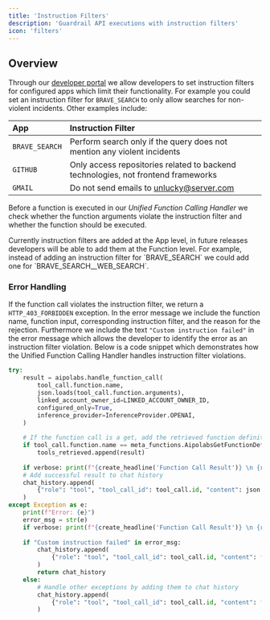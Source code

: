 ```yaml
---
title: 'Instruction Filters'
description: 'Guardrail API executions with instruction filters'
icon: 'filters'
---
```


## Overview

Through our [developer portal](https://platform.aci.dev) we allow developers to set instruction filters for configured apps which limit their functionality. For example you could set an instruction filter for `BRAVE_SEARCH` to only allow searches for non-violent incidents. Other examples include:

| App            |  Instruction Filter                                                                            |
| :------------- | :-------------------------------------------------------------------------------- |
| `BRAVE_SEARCH` | Perform search only if the query does not mention any violent incidents           |
| `GITHUB`       | Only access repositories related to backend technologies, not frontend frameworks |
| `GMAIL`        | Do not send emails to unlucky@server.com                                          |

Before a function is executed in our *Unified Function Calling Handler* we check whether the function arguments violate the instruction filter and whether the function should be executed.

<Note>
  Currently instruction filters are added at the App level, in future releases developers will be able to add them at the Function level. For example, instead of adding an instruction filter for `BRAVE_SEARCH` we could add one for `BRAVE_SEARCH__WEB_SEARCH`.
</Note>

### Error Handling

If the function call violates the instruction filter, we return a `HTTP_403_FORBIDDEN` exception. In the error message we include the function name, function input, corresponding instruction filter, and the reason for the rejection. Furthermore we include the text `"Custom instruction failed"` in the error message which allows the developer to identify the error as an instruction filter violation. Below is a code snippet which demonstrates how the Unified Function Calling Handler handles instruction filter violations.

```python
try:    
    result = aipolabs.handle_function_call(
        tool_call.function.name,
        json.loads(tool_call.function.arguments),
        linked_account_owner_id=LINKED_ACCOUNT_OWNER_ID,
        configured_only=True,
        inference_provider=InferenceProvider.OPENAI,
    )
    
    # If the function call is a get, add the retrieved function definition to the tools_retrieved
    if tool_call.function.name == meta_functions.AipolabsGetFunctionDefinition.NAME:
        tools_retrieved.append(result)
    
    if verbose: print(f"{create_headline('Function Call Result')} \n {result}")
    # Add successful result to chat history
    chat_history.append(
        {"role": "tool", "tool_call_id": tool_call.id, "content": json.dumps(result)}
    )
except Exception as e:
    print(f"Error: {e}")
    error_msg = str(e)
    if verbose: print(f"{create_headline('Function Call Result')} \n {result}")
    
    if "Custom instruction failed" in error_msg:
        chat_history.append(
            {"role": "tool", "tool_call_id": tool_call.id, "content": f"The function call was rejected: {error_msg}"}
        )
        return chat_history
    else:
        # Handle other exceptions by adding them to chat history
        chat_history.append(
            {"role": "tool", "tool_call_id": tool_call.id, "content": f"An error occurred: {str(e)}"}
        )
```